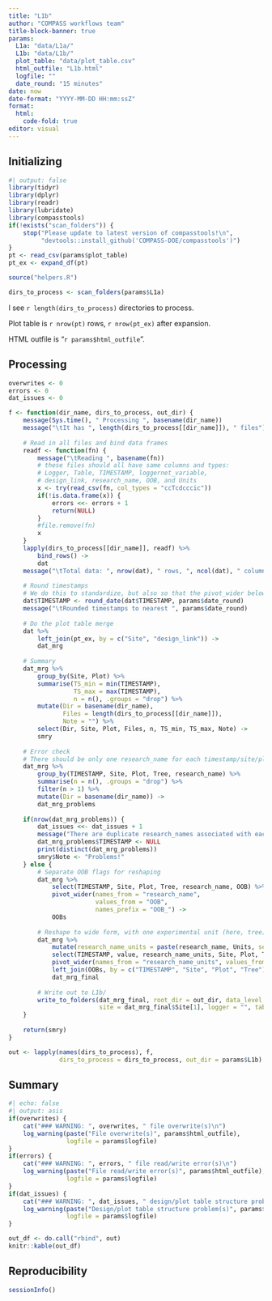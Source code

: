 ```yaml
---
title: "L1b"
author: "COMPASS workflows team"
title-block-banner: true
params:
  L1a: "data/L1a/"
  L1b: "data/L1b/"
  plot_table: "data/plot_table.csv"
  html_outfile: "L1b.html"
  logfile: ""
  date_round: "15 minutes"
date: now
date-format: "YYYY-MM-DD HH:mm:ssZ"
format: 
  html:
    code-fold: true
editor: visual
---
```


## Initializing

```r
#| output: false
library(tidyr)
library(dplyr)
library(readr)
library(lubridate)
library(compasstools)
if(!exists("scan_folders")) {
    stop("Please update to latest version of compasstools!\n",
         "devtools::install_github('COMPASS-DOE/compasstools')")
}
pt <- read_csv(params$plot_table)
pt_ex <- expand_df(pt)

source("helpers.R")

dirs_to_process <- scan_folders(params$L1a)
```

I see `r length(dirs_to_process)` directories to process.

Plot table is `r nrow(pt)` rows, `r nrow(pt_ex)` after expansion.

HTML outfile is "`r params$html_outfile`".

## Processing

```r
overwrites <- 0
errors <- 0
dat_issues <- 0

f <- function(dir_name, dirs_to_process, out_dir) {
    message(Sys.time(), " Processing ", basename(dir_name))
    message("\tIt has ", length(dirs_to_process[[dir_name]]), " files")
    
    # Read in all files and bind data frames
    readf <- function(fn) {
        message("\tReading ", basename(fn))
        # these files should all have same columns and types:
        # Logger, Table, TIMESTAMP, loggernet_variable, 
        # design_link, research_name, OOB, and Units
        x <- try(read_csv(fn, col_types = "ccTcdcccic"))
        if(!is.data.frame(x)) {
            errors <<- errors + 1
            return(NULL)
        }
        #file.remove(fn)
        x
    }
    lapply(dirs_to_process[[dir_name]], readf) %>% 
        bind_rows() ->
        dat
    message("\tTotal data: ", nrow(dat), " rows, ", ncol(dat), " columns")
    
    # Round timestamps
    # We do this to standardize, but also so that the pivot_wider below works cleanly
    dat$TIMESTAMP <- round_date(dat$TIMESTAMP, params$date_round)
    message("\tRounded timestamps to nearest ", params$date_round)
    
    # Do the plot table merge
    dat %>% 
        left_join(pt_ex, by = c("Site", "design_link")) ->
        dat_mrg
    
    # Summary
    dat_mrg %>% 
        group_by(Site, Plot) %>% 
        summarise(TS_min = min(TIMESTAMP), 
                  TS_max = max(TIMESTAMP), 
                  n = n(), .groups = "drop") %>% 
        mutate(Dir = basename(dir_name), 
               Files = length(dirs_to_process[[dir_name]]),
               Note = "") %>%
        select(Dir, Site, Plot, Files, n, TS_min, TS_max, Note) ->
        smry
    
    # Error check
    # There should be only one research_name for each timestamp/site/plot/tree
    dat_mrg %>% 
        group_by(TIMESTAMP, Site, Plot, Tree, research_name) %>% 
        summarise(n = n(), .groups = "drop") %>% 
        filter(n > 1) %>% 
        mutate(Dir = basename(dir_name)) ->
        dat_mrg_problems
    
    if(nrow(dat_mrg_problems)) {
        dat_issues <<- dat_issues + 1
        message("There are duplicate research_names associated with each site/plot/tree")
        dat_mrg_problems$TIMESTAMP <- NULL
        print(distinct(dat_mrg_problems))
        smry$Note <- "Problems!"
    } else {
        # Separate OOB flags for reshaping
        dat_mrg %>% 
            select(TIMESTAMP, Site, Plot, Tree, research_name, OOB) %>% 
            pivot_wider(names_from = "research_name", 
                        values_from = "OOB", 
                        names_prefix = "OOB_") ->
            OOBs
        
        # Reshape to wide form, with one experimental unit (here, tree) per row
        dat_mrg %>% 
            mutate(research_name_units = paste(research_name, Units, sep = "_")) %>% 
            select(TIMESTAMP, value, research_name_units, Site, Plot, Tree) %>% 
            pivot_wider(names_from = "research_name_units", values_from = "value") %>% 
            left_join(OOBs, by = c("TIMESTAMP", "Site", "Plot", "Tree")) ->
            dat_mrg_final
        
        # Write out to L1b/
        write_to_folders(dat_mrg_final, root_dir = out_dir, data_level = "L1b",
                         site = dat_mrg_final$Site[1], logger = "", table = "")
    }
    
    return(smry)
}

out <- lapply(names(dirs_to_process), f, 
              dirs_to_process = dirs_to_process, out_dir = params$L1b)
```

## Summary

```r
#| echo: false
#| output: asis
if(overwrites) {
    cat("### WARNING: ", overwrites, " file overwrite(s)\n")
    log_warning(paste("File overwrite(s)", params$html_outfile), 
                logfile = params$logfile)
}
if(errors) {
    cat("### WARNING: ", errors, " file read/write error(s)\n")
    log_warning(paste("File read/write error(s)", params$html_outfile), 
                logfile = params$logfile)
}
if(dat_issues) {
    cat("### WARNING: ", dat_issues, " design/plot table structure problem(s)\n")
    log_warning(paste("Design/plot table structure problem(s)", params$html_outfile), 
                logfile = params$logfile)
}
```

```r
out_df <- do.call("rbind", out)
knitr::kable(out_df)
```

## Reproducibility

```r
sessionInfo()
```
